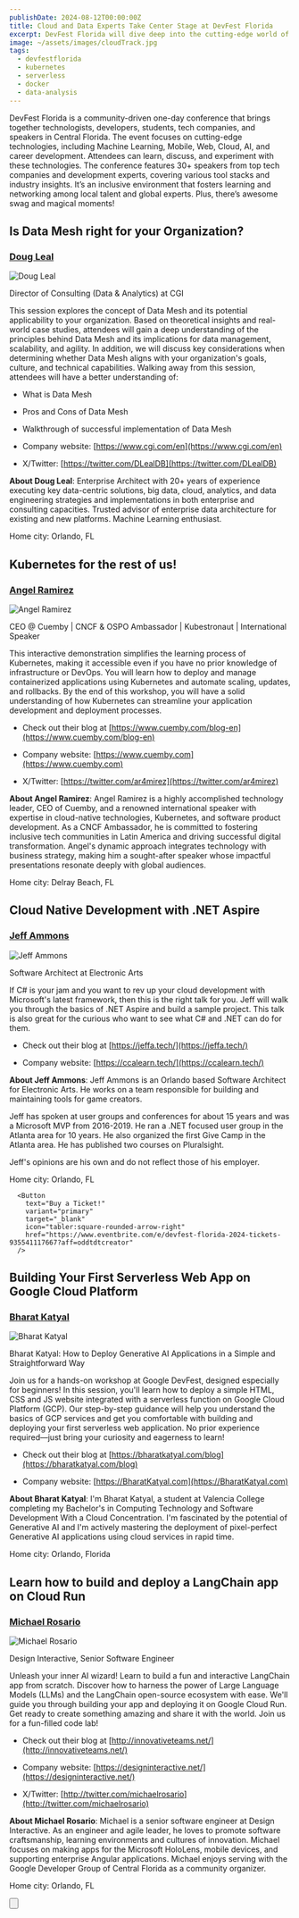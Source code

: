 ```yaml
---
publishDate: 2024-08-12T00:00:00Z
title: Cloud and Data Experts Take Center Stage at DevFest Florida
excerpt: DevFest Florida will dive deep into the cutting-edge world of cloud technology. Attendees will explore the power of serverless architecture, learning how to build scalable and efficient applications without managing infrastructure. Additionally, we'll delve into the intricacies of Kubernetes, providing insights on container orchestration and management. To round it out, we'll uncover the potential of enterprise data analysis, empowering attendees to extract valuable insights from complex datasets.
image: ~/assets/images/cloudTrack.jpg
tags:
  - devfestflorida
  - kubernetes
  - serverless
  - docker
  - data-analysis
---
```




DevFest Florida is a community-driven one-day conference that brings together technologists, developers, students, tech companies, and speakers in Central Florida. The event focuses on cutting-edge technologies, including Machine Learning, Mobile, Web, Cloud, AI, and career development. Attendees can learn, discuss, and experiment with these technologies. The conference features 30+ speakers from top tech companies and development experts, covering various tool stacks and industry insights. It’s an inclusive environment that fosters learning and networking among local talent and global experts. Plus, there’s awesome swag and magical moments!



## Is Data Mesh right for your Organization?

### [Doug Leal](https://www.linkedin.com/in/douglasleal/)


<img title="Doug Leal" alt="Doug Leal" src="https://sessionize.com/image/d0c6-400o400o1-N7HajcGAAT4sJKTh7iJoYY.png"></img>

Director of Consulting (Data & Analytics)  at CGI

This session explores the concept of Data Mesh and its potential applicability to your organization. Based on theoretical insights and real-world case studies, attendees will gain a deep understanding of the principles behind Data Mesh and its implications for data management, scalability, and agility. In addition, we will discuss key considerations when determining whether Data Mesh aligns with your organization's goals, culture, and technical capabilities. 
Walking away from this session, attendees will have a better understanding of:
 - What is Data Mesh
 - Pros and Cons of Data Mesh
 - Walkthrough of successful implementation of Data Mesh





- Company website: [https://www.cgi.com/en](https://www.cgi.com/en)



- X/Twitter: [https://twitter.com/DLealDB](https://twitter.com/DLealDB)


**About Doug Leal**: Enterprise Architect with 20+ years of experience executing key data-centric solutions, big data, cloud, analytics, and data engineering strategies and implementations in both enterprise and consulting capacities. Trusted advisor of enterprise data architecture for existing and new platforms. Machine Learning enthusiast.

Home city: Orlando, FL



## Kubernetes for the rest of us!

### [Angel Ramirez](https://www.linkedin.com/in/ar4mirez/)


<img title="Angel Ramirez" alt="Angel Ramirez" src="https://sessionize.com/image/a3c1-400o400o1-HXBBUXAqPbuiwHEACZ6cu7.png"></img>

CEO @ Cuemby | CNCF & OSPO Ambassador | Kubestronaut | International Speaker

This interactive demonstration simplifies the learning process of Kubernetes, making it accessible even if you have no prior knowledge of infrastructure or DevOps. You will learn how to deploy and manage containerized applications using Kubernetes and automate scaling, updates, and rollbacks. By the end of this workshop, you will have a solid understanding of how Kubernetes can streamline your application development and deployment processes.


- Check out their blog at [https://www.cuemby.com/blog-en](https://www.cuemby.com/blog-en)



- Company website: [https://www.cuemby.com](https://www.cuemby.com)



- X/Twitter: [https://twitter.com/ar4mirez](https://twitter.com/ar4mirez)


**About Angel Ramirez**: Angel Ramirez is a highly accomplished technology leader, CEO of Cuemby, and a renowned international speaker with expertise in cloud-native technologies, Kubernetes, and software product development. As a CNCF Ambassador, he is committed to fostering inclusive tech communities in Latin America and driving successful digital transformation. Angel's dynamic approach integrates technology with business strategy, making him a sought-after speaker whose impactful presentations resonate deeply with global audiences.

Home city: Delray Beach, FL



## Cloud Native Development with .NET Aspire

### [Jeff Ammons](https://www.linkedin.com/in/jeffammons/)


<img title="Jeff Ammons" alt="Jeff Ammons" src="https://sessionize.com/image/e06b-400o400o1-B8N9fW5e8G8698UFGXVZWp.jpg"></img>

Software Architect at Electronic Arts

If C# is your jam and you want to rev up your cloud development with Microsoft's latest framework, then this is the right talk for you. Jeff will walk you through the basics of .NET Aspire and build a sample project. This talk is also great for the curious who want to see what C# and .NET can do for them.


- Check out their blog at [https://jeffa.tech/](https://jeffa.tech/)



- Company website: [https://ccalearn.tech/](https://ccalearn.tech/)





**About Jeff Ammons**: Jeff Ammons is an Orlando based Software Architect for Electronic Arts. He works on a team responsible for building and maintaining tools for game creators.

Jeff has spoken at user groups and conferences for about 15 years and was a Microsoft MVP from 2016-2019. He ran a .NET focused user group in the Atlanta area for 10 years. He also organized the first Give Camp in the Atlanta area. He has published two courses on Pluralsight.

Jeff's opinions are his own and do not reflect those of his employer.

Home city: Orlando, FL

      <Button
        text="Buy a Ticket!"
        variant="primary"
        target="_blank"
        icon="tabler:square-rounded-arrow-right"
        href="https://www.eventbrite.com/e/devfest-florida-2024-tickets-935541117667?aff=oddtdtcreator"
      />

## Building Your First Serverless Web App on Google Cloud Platform

### [Bharat Katyal](https://linkedin.com/ln/bharatkatyala)


<img title="Bharat Katyal" alt="Bharat Katyal" src="https://sessionize.com/image/c4e1-400o400o1-RbRXUrR136rsfteaVQWGjr.png"></img>

Bharat Katyal: How to Deploy Generative AI Applications in a Simple and Straightforward Way

Join us for a hands-on workshop at Google DevFest, designed especially for beginners! In this session, you'll learn how to deploy a simple HTML, CSS and JS website integrated with a serverless function on Google Cloud Platform (GCP). Our step-by-step guidance will help you understand the basics of GCP services and get you comfortable with building and deploying your first serverless web application. No prior experience required—just bring your curiosity and eagerness to learn!


- Check out their blog at [https://bharatkatyal.com/blog](https://bharatkatyal.com/blog)



- Company website: [https://BharatKatyal.com](https://BharatKatyal.com)





**About Bharat Katyal**: I'm Bharat Katyal, a student at Valencia College completing my Bachelor's in Computing Technology and Software Development With a Cloud Concentration. I'm fascinated by the potential of Generative AI and I'm actively mastering the deployment of pixel-perfect Generative AI applications using cloud services in rapid time.

Home city: Orlando, Florida



## Learn how to build and deploy a LangChain app on Cloud Run

### [Michael Rosario](https://www.linkedin.com/in/michaelprosario/)


<img title="Michael Rosario" alt="Michael Rosario" src="https://sessionize.com/image/e459-400o400o1-7aj5HJZUuT3x1ZU9FwnTGk.jpeg"></img>

Design Interactive, Senior Software Engineer

Unleash your inner AI wizard! Learn to build a fun and interactive LangChain app from scratch. Discover how to harness the power of Large Language Models (LLMs) and the LangChain open-source ecosystem with ease. We'll guide you through building your app and deploying it on Google Cloud Run. Get ready to create something amazing and share it with the world. Join us for a fun-filled code lab!


- Check out their blog at [http://innovativeteams.net/](http://innovativeteams.net/)



- Company website: [https://designinteractive.net/](https://designinteractive.net/)



- X/Twitter: [http://twitter.com/michaelrosario](http://twitter.com/michaelrosario)


**About Michael Rosario**: Michael is a senior software engineer at Design Interactive. As an engineer and agile leader, he loves to promote software craftsmanship, learning environments and cultures of innovation. Michael focuses on making apps for the Microsoft HoloLens, mobile devices, and supporting enterprise Angular applications.  Michael enjoys serving with the Google Developer Group of Central Florida as a community organizer. 

Home city: Orlando, FL



<Button
  text="Buy a Ticket!"
  variant="primary"
  target="_blank"
  icon="tabler:square-rounded-arrow-right"
  href="https://www.eventbrite.com/e/devfest-florida-2024-tickets-935541117667?aff=oddtdtcreator"
/>

